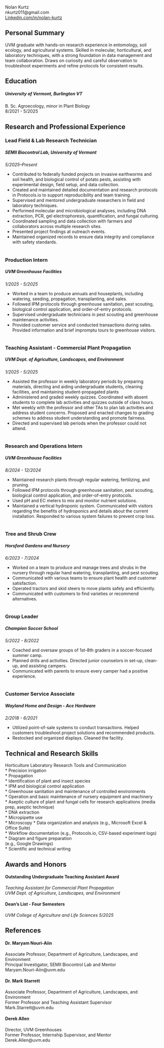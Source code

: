 Nolan Kurtz\
nkurtz011@gmail.com\
[Linkedin.com/in/nolan-kurtz](Linkedin.com/in/nolan-kurtz)

## Personal Summary
:::{.center-left-box}
UVM graduate with hands-on research experience in entomology, soil
ecology, and agricultural systems. Skilled in molecular, horticultural,
and laboratory techniques, with a strong foundation in data management
and team collaboration. Draws on curiosity and careful observation to
troubleshoot experiments and refine protocols for consistent results.
:::

## Education
:::{.center-left-box}
##### **University of Vermont**, Burlington VT
B. Sc. Agroecology, minor in Plant Biology\
8/2021 - 5/2025
:::

## Research and Professional Experience 


:::{.center-left-box}
### Lead Field & Lab Research Technician
##### SEMII Biocontrol Lab, University of Vermont
*5/2025–Present*

* Contributed to federally funded projects on invasive earthworms and
soil health, and biological control of potato pests, assisting with
experimental design, field setup, and data collection.\
* Created and maintained detailed documentation and research protocols in Protocols.io to support reproducibility and team training.\
* Supervised and mentored undergraduate researchers in field and
laboratory techniques.\
* Performed molecular and microbiological analyses, including DNA
extraction, PCR, gel electrophoresis, quantification, and fungal
culturing.\
* Coordinated sampling and data collection with farmers and
collaborators across multiple research sites.\
* Presented project findings at outreach events.\
* Maintained organized records to ensure data integrity and compliance
with safety standards.\
:::
#
:::{.center-left-box}
### Production Intern
##### UVM Greenhouse Facilities
*1/2025 - 5/2025*

* Worked in a team to produce annuals and houseplants, including
watering, seeding, propagation, transplanting, and sales.\
* Followed IPM protocols through greenhouse sanitation, pest scouting,
biological control application, and order-of-entry protocols.\
* Supervised undergraduate technicians in pest scouting and greenhouse
maintenance activities.\
* Provided customer service and conducted transactions during sales.
Provided information and brief impromptu tours to greenhouse visitors.
:::
#
:::{.center-left-box}
### Teaching Assistant - Commercial Plant Propagation
##### UVM Dept. of Agriculture, Landscapes, and Environment
*1/2025 - 5/2025*

* Assisted the professor in weekly laboratory periods by preparing
materials, directing and aiding undergraduate students, cleaning
facilities, and maintaining student-propagated plants\
* Administered and graded weekly quizzes. Coordinated with absent
students to complete lab activities and quizzes outside of class hours.\
* Met weekly with the professor and other TAs to plan lab activities and
address student concerns. Proposed and enacted changes to grading
schemes to address student understanding and promote fairness.\
* Directed and supervised lab periods when the professor could not
attend. 
:::
#
:::{.center-left-box}
### Research and Operations Intern
##### UVM Greenhouse Facilities
*8/2024 - 12/2024*\

* Maintained research plants through regular watering, fertilizing, and
pruning.\
* Followed IPM protocols through greenhouse sanitation, pest scouting,
biological control application, and order-of-entry protocols.\
* Used pH and EC meters to mix and monitor nutrient solutions.\
* Maintained a vertical hydroponic system. Communicated with visitors
regarding the benefits of hydroponics and details about the current
installation. Responded to various system failures to prevent crop loss.
:::
#
:::{.center-left-box}
### Tree and Shrub Crew
##### Horsford Gardens and Nursery
*6/2023 - 7/2024*

* Worked on a team to produce and manage trees and shrubs in the nursery
through regular hand watering, transplanting, and pest scouting.\
* Communicated with various teams to ensure plant health and customer
satisfaction.\
* Operated tractors and skid steers to move plants safely and
efficiently.\
* Communicated with customers to find varieties or recommend
alternatives. 
:::
#
:::{.center-left-box}
### Group Leader
##### Champion Soccer School
*5/2022 - 8/2022*

* Coached and oversaw groups of 1st-8th graders in a soccer-focused
summer camp.\
* Planned drills and activities. Directed junior counselors in set-up,
clean-up, and assisting campers.\
* Communicated with parents to ensure every camper had a positive
experience. 
:::
#
:::{.center-left-box}
### Customer Service Associate
##### Wayland Home and Design - Ace Hardware
*2/2018 - 6/2021*

* Utilized point-of-sale systems to conduct transactions. Helped
customers troubleshoot project solutions and recommended products.\
* Restocked and organized displays. Cleaned the facility. 
:::

Technical and Research Skills
---

Horticulture Laboratory Research Tools and Communication\
* Precision irrigation\
* Propagation\
* Identification of plant and insect species\
* IPM and biological control application\
* Greenhouse sanitation and maintenance of controlled environments\
* Operation and basic maintenance of nursery equipment and machinery\
* Aseptic culture of plant and fungal cells for research applications
(media prep, aseptic technique)\
* DNA extraction\
* Micropipette use\
* Microscopy * Data organization and analysis (e.g., Microsoft Excel &
Office Suite)\
* Workflow documentation (e.g., Protocols.io, CSV-based experiment
logs)\
* Diagram and figure preparation\
(e.g., Google Drawings)\
* Scientific and technical writing

## Awards and Honors

#### Outstanding Undergraduate Teaching Assistant Award
*Teaching Assistant for Commercial Plant Propagation*\
*UVM Dept. of Agriculture, Landscapes, and Environment*\

#### Dean's List - Four Semesters
*UVM College of Agriculture and Life Sciences 5/2025*

## References

#### Dr. Maryam Nouri-Aiin
Associate Professor, Department of Agriculture, Landscapes, and
Environment\
Principal Investigator, SEMII Biocontrol Lab and Mentor\
Maryam.Nouri-Aiin@uvm.edu\

#### Dr. Mark Starrett
Associate Professor, Department of Agriculture, Landscapes, and
Environment\
Former Professor and Teaching Assistant Supervisor\
Mark.Starrett@uvm.edu\

#### Derek Allen
Director, UVM Greenhouses\
Former Professor, Internship Supervisor, and Mentor\
Derek.Allen@uvm.edu